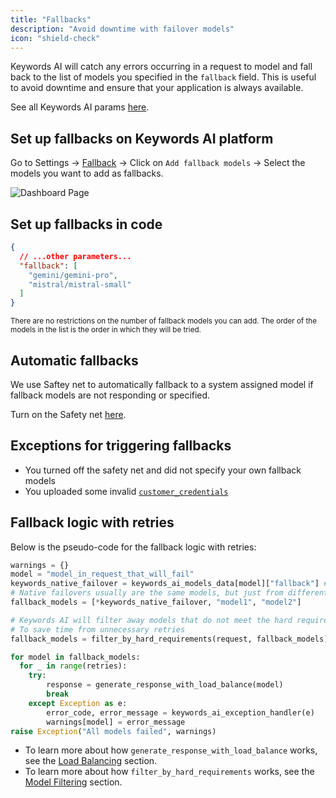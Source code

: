 ```yaml
---
title: "Fallbacks"
description: "Avoid downtime with failover models"
icon: "shield-check"
---
```


Keywords AI will catch any errors occurring in a request to model and fall back to the list of models you specified in the `fallback` field. This is useful to avoid downtime and ensure that your application is always available.

See all Keywords AI params [here](/api-endpoints/proxy-endpoints/chat-completions#keywords-ai-parameters).

## Set up fallbacks on Keywords AI platform
Go to Settings -> [Fallback](https://platform.keywordsai.co/platform/api/fallback) -> Click on `Add fallback models` -> Select the models you want to add as fallbacks.

<img src="/images/api-features/fallback.jpg" alt="Dashboard Page"/>

## Set up fallbacks in code

```json
{
  // ...other parameters...
  "fallback": [
    "gemini/gemini-pro",
    "mistral/mistral-small"
  ]
}
```

<sub>There are no restrictions on the number of fallback models you can add. The order of the models in the list is the order in which they will be tried.</sub>
## Automatic fallbacks

We use Saftey net to automatically fallback to a system assigned model if fallback models are not responding or specified.

Turn on the Safety net [here](https://platform.keywordsai.co/platform/api/fallback).

## Exceptions for triggering fallbacks
- You turned off the safety net and did not specify your own fallback models
- You uploaded some invalid [`customer_credentials`](/integration/own-api-keys)

## Fallback logic with retries

Below is the pseudo-code for the fallback logic with retries:

```python
warnings = {}
model = "model_in_request_that_will_fail"
keywords_native_failover = keywords_ai_models_data[model]["fallback"] # A slice of data from our database for the native failover
# Native failovers usually are the same models, but just from different providers, they are optimally ranked to reduce cost and latency
fallback_models = [*keywords_native_failover, "model1", "model2"]

# Keywords AI will filter away models that do not meet the hard requirements of the request (function_calling support, etc.)
# To save time from unnecessary retries
fallback_models = filter_by_hard_requirements(request, fallback_models)

for model in fallback_models:
  for _ in range(retries):
    try:
        response = generate_response_with_load_balance(model)
        break
    except Exception as e:
        error_code, error_message = keywords_ai_exception_handler(e)
        warnings[model] = error_message
raise Exception("All models failed", warnings)
```

- To learn more about how `generate_response_with_load_balance` works, see the [Load Balancing](/platform-features/load-balancing) section.
- To learn more about how `filter_by_hard_requirements` works, see the [Model Filtering](/platform-features/model-filtering) section.